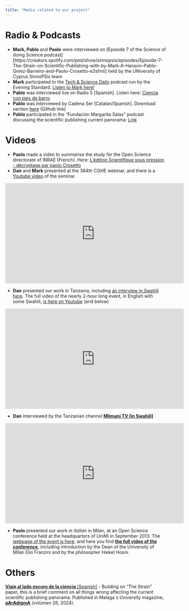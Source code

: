 ```yaml
---
title: "Media related to our project"
---
```


# Radio & Podcasts

-   **Mark, Pablo** and **Paolo** were interviewed on [Episode 7 of the Science of doing Science podcast][https://creators.spotify.com/pod/show/sinnopsis/episodes/Episode-7-The-Strain-on-Scientific-Publishing-with-by-Mark-A-Hanson--Pablo-Gmez-Barreiro-and-Paolo-Crosetto-e2sfmii] held by the UNiversity of Cyprus SinnoPSis team
-   **Mark** participated to the [Tech & Science Daily](https://play.acast.com/s/tech-science-daily) podcast run by the Evening Standard. [Listen to Mark here!](https://play.acast.com/s/tech-science-daily/tom-hanks-targeted-in-fake-ai-dental-plan-ad)
-   **Pablo** was interviewed live on Radio 5 \[Spanish\]. Listen here: [Ciencia con pies de barro](https://www.rtve.es/play/audios/a-hombros-de-gigantes/proliferacion-publicaciones-cientificas-ciencia-pies-barro/7006765/)
-   **Pablo** was interviewed by Cadena Ser \[Catalan/Spanish\]. Download section [here](https://github.com/the-strain-on-scientific-publishing/website/raw/main/audio/exces%20estudis.wav) (Github link)
-   **Pablo** participated in the "Fundación Margarita Salas" podcast discussing the scientific publishing current panorama: [Link](https://www.youtube.com/watch?v=RS7pcW3s3eU)

# Videos

-   **Paolo** made a video to summarise the study for the Open Science directorate of INRAE \[French\]. Here: [L'édition Scientifique sous pression - décryptage par paolo Crosetto](http://science-ouverte.inrae.fr/fr/actualites/video-ledition-scientifique-sous-pression-decryptage-de-paolo-crosetto-co-auteur-de)
-   **Dan** and **Mark** presented at the 384th CGHE webinar, and there is a [Youtube video](https://youtu.be/3cUSkNbYI08?si=x3LlOZvpJ8wib4Np) of the seminar.

<iframe width="560" height="315" src="https://www.youtube.com/embed/3cUSkNbYI08?si=x3LlOZvpJ8wib4Np" title="YouTube video player" frameborder="0" allow="accelerometer; autoplay; clipboard-write; encrypted-media; gyroscope; picture-in-picture; web-share" allowfullscreen>

</iframe>

-   **Dan** presented our work in Tanzania, including [an interview in Swahili here](https://twitter.com/thechanzo/status/1752734519726080304?s=48&t=jSK1UrM52iUTsyV5Rqbg9Q). The full video of the nearly 2-hour long event, in English with some Swahili, [is here on Youtube](https://youtu.be/IwSF0eLg44w?si=jQTg9yqY44TnoPq0) (and below)

<iframe width="560" height="315" src="https://www.youtube.com/embed/IwSF0eLg44w?si=jQTg9yqY44TnoPq0" title="YouTube video player" frameborder="0" allow="accelerometer; autoplay; clipboard-write; encrypted-media; gyroscope; picture-in-picture; web-share" allowfullscreen>

</iframe>

-   **Dan** interviewed by the Tanzanian channel [**Mlimani TV \[in Swahili\]**](https://youtu.be/CNcSDSdWCfA?si=5_iT6KY4wUrM3mpN)

<iframe width="560" height="315" src="https://www.youtube.com/embed/CNcSDSdWCfA?si=mgAhpguFgzpUdlx3" title="YouTube video player" frameborder="0" allow="accelerometer; autoplay; clipboard-write; encrypted-media; gyroscope; picture-in-picture; web-share" allowfullscreen>

</iframe>

-   **Paolo** presented our work *in Italian* in Milan, at an Open Science conference held at the headquarters of UniMi in September 2013. The [webpage of the event is here](https://openscience.unimi.it/ciclo-di-incontri-sulla-comunicazione-scientifica/); and here you find [**the full video of the conference**](https://garr.tv/w/7dj2iHjQHUXK18Kiwk6gXB), including introduction by the Dean of the University of Milan Elio Franzini and by the philosopher Haikel Hosni.

# Others

[**Viaje al lado oscuro de la ciencia** \[Spanish\]](Slides/pArAdigmA.pdf) - Building on "The Strain" paper, this is a brief comment on all things wrong affecting the current scientific publishing panorama. Published in Malaga´s University magazine, [**pArAdigmA**](https://riuma.uma.es/xmlui/handle/10630/23) (volúmen 26, 2024).
